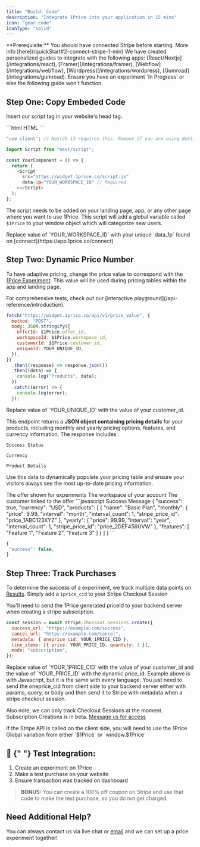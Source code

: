 ```yaml
---
title: "Build: Code"
description: "Integrate 1Price into your application in 15 mins"
icon: "gear-code"
iconType: "solid"
---
```


<Tip>
  **Prerequisite:** You should have connected Stripe before starting. More info
  [here](/quickStart#2-connect-stripe-1-min)
</Tip>

<Note>
  We have created personalized guides to integrate with the following apps:
  [React/Nextjs](/integrations/react), [Framer](/integrations/framer),
  [Webflow](/integrations/webflow), [Wordpress](/integrations/wordpress),
  [Gumroad](/integrations/gumroad).
</Note>
<Warning>
  Ensure you have an experiment `In Progress` or else the following guide won't
  function.
</Warning>

## Step One: Copy Embeded Code

Insert our script tag in your website's head tag.

<CodeGroup>
```html HTML
<script
  src="https://widget.1price.co/script.js"
  data-1p="YOUR_WORKSPACE_ID"
  defer
></script>
```

```javascript Next.js
"use client"; // NextJS 13 requires this. Remove if you are using NextJS 12 or lower.

import Script from "next/script";

const YourComponent = () => {
  return (
    <Script
      src="https://widget.1price.co/script.js"
      data-1p="YOUR_WORKSPACE_ID" // Required
    ></Script>
  );
};
```

</CodeGroup>

The script needs to be added on your landing page, app, or any other page where you want to use 1Price. This script will add a global variable called `$1Price` to your window object which will categorize new users.

<Warning>
  Replace value of `YOUR_WORKSPACE_ID` with your unique `data_1p` found on
  [connect](https://app.1price.co/connect)
</Warning>

## Step Two: Dynamic Price Number

To have adaptive pricing, change the price value to correspond with the [1Price Experiment](/build/firstExp). This value will be used during pricing tables within the app and landing page.

<Tip>
  For comprehensive tests, check out our [interactive
  playground](/api-reference/introduction).
</Tip>

```javascript POST
fetch("https://widget.1price.co/api/v1/price_value", {
  method: "POST",
  body: JSON.stringify({
    offerId: $1Price.offer_id,
    workspaceId: $1Price.workspace_id,
    customerId: $1Price.customer_id,
    uniqueId: YOUR_UNIQUE_ID,
  }),
})
  .then((response) => response.json())
  .then((data) => {
    console.log("Products", data);
  })
  .catch((error) => {
    console.log(error);
  });
```

<Warning>
  Replace value of `YOUR_UNIQUE_ID` with the value of your customer_id.
</Warning>

This endpoint returns a **JSON object containing pricing details** for your products, including monthly and yearly pricing options, features, and currency information. The response includes:

`Success Status`

`Currency`

`Product Details`

Use this data to dynamically populate your pricing table and ensure your visitors always see the most up-to-date pricing information.

<ParamField path="offerId" type="string" required>
  The offer shown for experiments
</ParamField>
<ParamField path="workspaceId" type="string" required>
  The workspace of your account
</ParamField>
<ParamField path="customerId" type="string" required>
  The customer linked to the offer
</ParamField>

<AccordionGroup>
  <Accordion title="Sample Response" icon="code" iconType="solid">
  <CodeGroup>
   ```javascript Success Message
{
 "success": true,
 "currency": "USD",
 "products": [
   {
     "name": "Basic Plan",
     "monthly": {
       "price": 9.99,
       "interval": "month",
       "interval_count": 1,
       "stripe_price_id": "price_1ABC123XYZ"
      },
     "yearly": {
       "price": 99.99,
       "interval": "year",
       "interval_count": 1,
       "stripe_price_id": "price_2DEF456UVW"
      },
     "features": [
       "Feature 1",
       "Feature 2",
       "Feature 3"
      ]
    }
  ]
}
```

```javascript Failure Message
{
 "success": false,
}
```

</CodeGroup>
</Accordion>
</AccordionGroup>

## Step Three: Track Purchases

To determine the success of a experiment, we track multiple data points on [Results](/build/results). Simply add a `1price_cid` to your Stripe Checkout Session

You'll need to send the 1Price generated priceId to your backend server when creating a stripe subscription.

```javascript Example Stripe Checkout Session
const session = await stripe.checkout.sessions.create({
  success_url: "https://example.com/success",
  cancel_url: "https://example.com/cancel",
  metadata: { oneprice_cid: YOUR_1PRICE_CID },
  line_items: [{ price: YOUR_PRICE_ID, quantity: 1 }],
  mode: "subscription",
});
```

<Warning>
  Replace value of `YOUR_1PRICE_CID` with the value of your customer_id and the
  value of `YOUR_PRICE_ID` with the dynamic price_id.
</Warning>

<Note>
  Example above is with Javascript, but it is the same with every language. You
  just need to send the oneprice_cid from client side to your backend server either
  with params, query, or body and then send it to Stripe with metadata when a
  stripe checkout session.

Also note, we can only track Checkout Sessions at the moment. Subscription Creations is in beta. [Message us for access](mailto:hello@1price.co)

</Note>

<Tip>
  If the Stripe API is called on the client side, you will need to use the
  1Price Global variation from either `$1Price` or `window.$1Price`
</Tip>

## 🧪 ​{" "} Test Integration:

1. Create an experiment on 1Price <br/>
2. Make a test purchase on your website
3. Ensure transaction was tracked on dashboard

> **BONUS:** You can create a 100% off coupon on Stripe and use that code to make the test purchase, so you do not get charged.

## Need Additional Help?

You can always contact us via live chat or [email](hello@1price.co) and we can set up a price experiment together!
